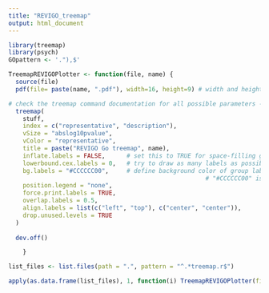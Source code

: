 ```yaml
---
title: "REVIGO_treemap"
output: html_document
---
```


```r
library(treemap)
library(psych)
GOpattern <- '."),$'
```

```r
TreemapREVIGOPlotter <- function(file, name) {
  source(file)
  pdf(file= paste(name, ".pdf"), width=16, height=9) # width and height are in inches

# check the treemap command documentation for all possible parameters - there are a lot more
  treemap(
  	stuff,
  	index = c("representative", "description"),
  	vSize = "abslog10pvalue",
  	vColor = "representative",
  	title = paste("REVIGO Go treemap", name),
  	inflate.labels = FALSE,      # set this to TRUE for space-filling group labels - good for posters
  	lowerbound.cex.labels = 0,   # try to draw as many labels as possible (still, some small squares may not get a label)
  	bg.labels = "#CCCCCC00",     # define background color of group labels
  												       # "#CCCCCC00" is fully transparent, "#CCCCCCAA" is semi-transparent grey, NA is opaque
  	position.legend = "none",
  	force.print.labels = TRUE,
  	overlap.labels = 0.5,
  	align.labels = list(c("left", "top"), c("center", "center")),
  	drop.unused.levels = TRUE
  )
  
  dev.off()

    }

```


```r
list_files <- list.files(path = ".", pattern = "^.*treemap.r$")

apply(as.data.frame(list_files), 1, function(i) TreemapREVIGOPlotter(file = i, name = as.character(i)))  
```


